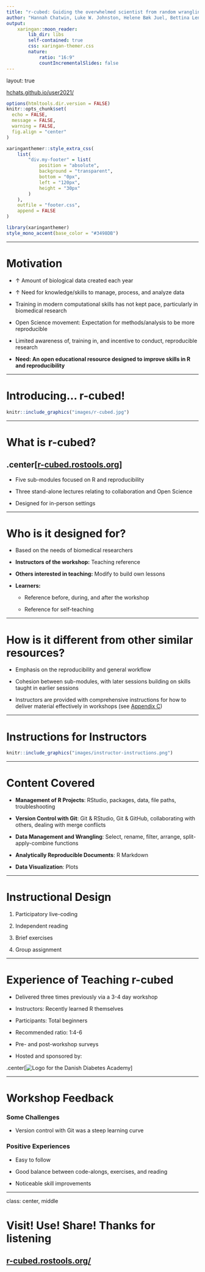 ```yaml
---
title: "r-cubed: Guiding the overwhelmed scientist from random wrangling to Reproducible Research in R"
author: "Hannah Chatwin, Luke W. Johnston, Helene Bæk Juel, Bettina Lengger, Daniel R. Witte, Malene Revsbech Christiansen, Anders Aasted Isaksen"
output:
    xaringan::moon_reader:
        lib_dir: libs
        self-contained: true
        css: xaringan-themer.css
        nature:
            ratio: "16:9"
            countIncrementalSlides: false
---
```


layout: true

<div class="my-footer">
<a href="https://hchats.github.io/user2021/">hchats.github.io/user2021/</a>
</div> 

```r
options(htmltools.dir.version = FALSE)
knitr::opts_chunk$set(
  echo = FALSE,
  message = FALSE,
  warning = FALSE,
  fig.align = "center"
)

xaringanthemer::style_extra_css(
    list(
        "div.my-footer" = list(
            position = "absolute",
            background = "transparent",
            bottom = "0px",
            left = "120px",
            height = "30px"
        )
    ),
    outfile = "footer.css",
    append = FALSE
)
```

```r
library(xaringanthemer)
style_mono_accent(base_color = "#3498DB")
```

---

# Motivation

- ↑ Amount of biological data created each year

- ↑ Need for knowledge/skills to manage, process, and analyze data

- Training in modern computational skills has not kept pace, particularly in biomedical research

- Open Science movement: Expectation for methods/analysis to be more reproducible

- Limited awareness of, training in, and incentive to conduct, reproducible research

- **Need: An open educational resource designed to improve skills in R and reproducibility**

---

# Introducing... r-cubed!

```r
knitr::include_graphics("images/r-cubed.jpg")
```

---

# What is r-cubed?

## .center[[r-cubed.rostools.org](https://r-cubed.rostools.org/)]

- Five sub-modules focused on R and reproducibility

- Three stand-alone lectures relating to collaboration and Open Science

- Designed for in-person settings

---

# Who is it designed for?

- Based on the needs of biomedical researchers

* **Instructors of the workshop:** Teaching reference

* **Others interested in teaching:** Modify to build own lessons

* **Learners:**

  + Reference before, during, and after the workshop
  
  + Reference for self-teaching

---

# How is it different from other similar resources?

- Emphasis on the reproducibility and general workflow

- Cohesion between sub-modules, with later sessions building on skills taught in earlier sessions

- Instructors are provided with comprehensive instructions for how to deliver material effectively in workshops (see [Appendix C](https://r-cubed.rostools.org/for-instructors.html))

---

# Instructions for Instructors

```r
knitr::include_graphics("images/instructor-instructions.png")
```

---

# Content Covered

- **Management of R Projects**: RStudio, packages, data, file paths, troubleshooting

- **Version Control with Git**: Git & RStudio, Git & GitHub, collaborating with others, dealing with merge conflicts

- **Data Management and Wrangling**: Select, rename, filter, arrange, split-apply-combine functions

- **Analytically Reproducible Documents**: R Markdown

- **Data Visualization**: Plots

---

# Instructional Design

1. Participatory live-coding

2. Independent reading

3. Brief exercises

4. Group assignment

---

# Experience of Teaching r-cubed

- Delivered three times previously via a 3-4 day workshop

- Instructors: Recently learned R themselves

- Participants: Total beginners

- Recommended ratio: 1:4-6

- Pre- and post-workshop surveys

- Hosted and sponsored by:

.center[![Logo for the Danish Diabetes Academy](images/dda-logo.png)]

---

# Workshop Feedback

### Some Challenges

- Version control with Git was a steep learning curve

### Positive Experiences

- Easy to follow

- Good balance between code-alongs, exercises, and reading

- Noticeable skill improvements

---

class: center, middle

# Visit! Use! Share! Thanks for listening

## [r-cubed.rostools.org/](https://r-cubed.rostools.org/)

